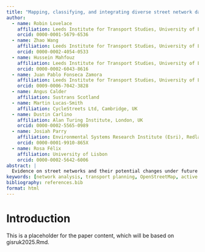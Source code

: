 ```yaml
---
title: "Mapping, classifying, and integrating diverse street network datasets: new methods and open source tools for active travel planning"
author: 
  - name: Robin Lovelace
    affiliation: Leeds Institute for Transport Studies, University of Leeds, UK
    orcid: 0000-0001-5679-6536
  - name: Zhao Wang
    affiliation: Leeds Institute for Transport Studies, University of Leeds, UK
    orcid: 0000-0002-4054-0533
  - name: Hussein Mahfouz
    affiliation: Leeds Institute for Transport Studies, University of Leeds, UK
    orcid: 0000-0002-6043-8616
  - name: Juan Pablo Fonseca Zamora
    affiliation: Leeds Institute for Transport Studies, University of Leeds, UK
    orcid: 0009-0006-7042-3828
  - name: Angus Calder
    affiliation: Sustrans Scotland
  - name: Martin Lucas-Smith
    affiliation: CycleStreets Ltd, Cambridge, UK
  - name: Dustin Carlino
    affiliation: Alan Turing Institute, London, UK
    orcid: 0000-0002-5565-0989
  - name: Josiah Parry
    affiliation: Environmental Systems Research Institute (Esri), Redlands, CA, USA 
    orcid: 0000-0001-9910-865X
  - name: Rosa Félix
    affiliation: University of Lisbon
    orcid: 0000-0002-5642-6006
abstract: |
  Evidence on street networks and their potential changes under future scenarios is crucial for active travel planning. However, most active travel models rely on oversimplified street representations, using single variables like 'quietness', neglecting key factors such as footway widths. This paper introduces new methods for classifying street networks for active travel, integrating diverse datasets from OpenStreetMap and official sources. Implemented in open source software packages `osmactive` and `anime`, these methods are scalable and reproducible. The results are showcased in a web application hosted at www.npt.scot, demonstrating how geographic data science can drive high-impact research.
keywords: [network analysis, transport planning, OpenStreetMap, active travel, reproducible research]
bibliography: references.bib
format: html
---
```


# Introduction

This is a placeholder for the paper content, which will be based on gisruk2025.Rmd.
